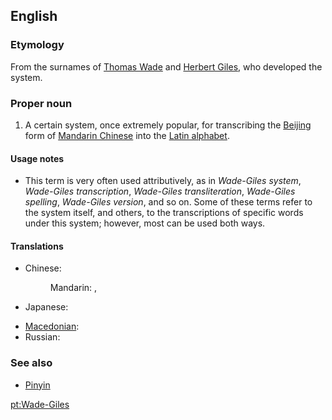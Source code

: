 ==English==
{{wikipedia}}

===Etymology===
From the surnames of [[w:Thomas Wade|Thomas Wade]] and [[w:Herbert Giles|Herbert Giles]], who developed the system.

===Proper noun===
{{en-proper noun}}

# A certain system, once extremely popular, for transcribing the [[Beijing]] form of [[Mandarin Chinese]] into the [[Latin alphabet]].

====Usage notes====
* This term is very often used attributively, as in ''Wade-Giles system'', ''Wade-Giles transcription'', ''Wade-Giles transliteration'', ''Wade-Giles spelling'', ''Wade-Giles version'', and so on. Some of these terms refer to the system itself, and others, to the transcriptions of specific words under this system; however, most can be used both ways.

====Translations====
{{trans-top|transcription system for Mandarin}}
* Chinese:
*: Mandarin: {{t|zh|威妥瑪拼音|sc=Hani}}, {{t|zh|威妥玛拼音|tr=Wēituǒ mǎ pīnyīn|sc=Hani}}
* Japanese: {{t+|ja|ウェード式|tr=wēdoshiki}}
{{trans-mid}}
* [[Macedonian]]: {{t|mk|Вејд-Џајлс|tr=Vejd-Džajls|sc=Cyrl}}
* Russian: {{t|ru|Уэйд-Джайлз|m|tr=Uéjd-Džájls|sc=Cyrl}}
{{trans-bottom}}

===See also===
* [[Pinyin]]

[[pt:Wade-Giles]]